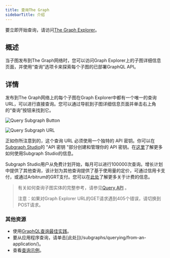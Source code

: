 ```yaml
---
title: 查询The Graph
sidebarTitle: 介绍
---
```


要立即开始查询，请访问[The Graph Explorer](https://thegraph.com/explorer)。

## 概述

当子图发布到The Graph网络时，您可以访问Graph Explorer上的子图详细信息页面，并使用“查询”选项卡来探索每个子图的已部署GraphQL API。

## 详情

发布到The Graph网络上的每个子图在Graph Explorer中都有一个唯一的查询URL，可以进行直接查询。您可以通过导航到子图详细信息页面并单击右上角的“查询”按钮来找到它。

![Query Subgraph Button](/img/query-button-screenshot.png)

![Query Subgraph URL](/img/query-url-screenshot.png)

正如你所注意到的，这个查询 URL 必须使用一个独特的 API 密钥。你可以在[Subgraph Studio](https://thegraph.com/studio)的 "API 密钥 "部分创建和管理你的 API 密钥。在[这里](/deploying/subgraph-studio/)了解更多如何使用Subgraph Studio的信息。

Subgraph Studio用户从免费计划开始，每月可以进行100000次查询。增长计划中提供了其他查询，该计划为其他查询提供了基于使用量的定价，可通过信用卡支付，或通过Arbitrum的GRT支付。您可以在[此处](/subgraphs/billing/)了解更多关于计费的信息。

> 有关如何查询子图实体的完整参考，请参见[Query API](/subgraphs/querying/graphql-api/) 。
>
> 注意：如果对Graph Explorer URL的GET请求遇到405个错误，请切换到POST请求。

### 其他资源

- 使用[GraphQL查询最佳实践](/subgraphs/query/最佳实践/)。
- 要从应用程序查询，请单击[此处]](/subgraphs/querying/from-an-application/)。
- 查看[查询示例](https://github.com/graphprotocol/query-examples/tree/main)。
